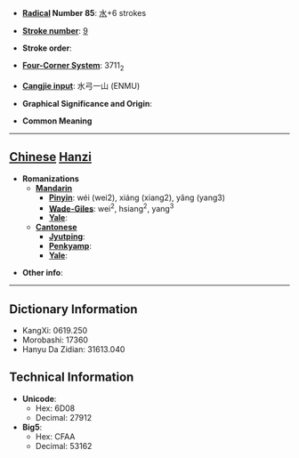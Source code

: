 * '''[[Wiktionary:Chinese radical index| Radical]] Number 85''': [[Wiktionary:Chinese radical index 水|水]]+6 strokes

* '''[[Wiktionary:Chinese total strokes index|Stroke number]]''': [[Wiktionary:Chinese total strokes index 9|9]]

* '''Stroke order''': 

* '''[[Wiktionary:Chinese four corner index|Four-Corner System]]''': 3711<sub>2</sub>

* '''[[Wiktionary:Chinese Cangjie index|Cangjie input]]''': 水弓一山 (ENMU)

* '''Graphical Significance and Origin''': 

* '''Common Meaning'''

----

== [[Chinese]] [[Hanzi]] ==

* '''Romanizations'''
** '''[[Mandarin]]'''
*** '''[[Pinyin]]''': wéi (wei2), xiáng (xiang2), yǎng (yang3)
*** '''[[Wade-Giles]]''': wei<sup>2</sup>, hsiang<sup>2</sup>, yang<sup>3</sup>
*** '''[[Yale]]''': 
** '''[[Cantonese]]'''
*** '''[[Jyutping]]''':
*** '''[[Penkyamp]]''': 
*** '''[[Yale]]''': 

* '''Other info''': 

----

== Dictionary Information ==

* KangXi: 0619.250
* Morobashi: 17360
* Hanyu Da Zidian: 31613.040

== Technical Information ==

* '''Unicode''':
** Hex: 6D08
** Decimal: 27912
* '''Big5''':
** Hex: CFAA
** Decimal: 53162